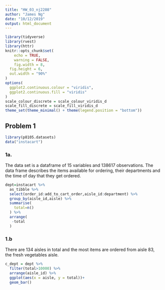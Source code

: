 ```yaml
---
title: "HW_03_nj2208"
author: "James Ng"
date: "10/12/2019"
output: html_document
---
```


```r
library(tidyverse)
library(rvest)
library(httr)
knitr::opts_chunk$set(
	echo = TRUE,
	warning = FALSE,
	fig.width = 8, 
  fig.height = 6,
  out.width = "90%"
)
options(
  ggplot2.continuous.colour = "viridis",
  ggplot2.continuous.fill = "viridis"
)
scale_colour_discrete = scale_colour_viridis_d
scale_fill_discrete = scale_fill_viridis_d
theme_set(theme_minimal() + theme(legend.position = "bottom"))
```

## Problem 1

```r
library(p8105.datasets)
data("instacart")
```

### 1a.
The data set is a dataframe of 15 variables and 138617 observations. The data frame describes the items available for ordering, their departments and the time of day that they get ordered.

```r
dept=instacart %>% 
  as_tibble %>% 
  select(order_id:add_to_cart_order,aisle_id:department) %>% 
  group_by(aisle_id,aisle) %>%  
  summarise(
    total=n()
  ) %>% 
  arrange(
   -total
  )
```

### 1.b
There are 134 aisles in total and the most items are ordered from aisle 83, the fresh vegetables aisle.

```r
c_dept = dept %>% 
  filter(total>10000) %>% 
  arrange(aisle_id) %>% 
  ggplot(aes(x = aisle, y = total))+
  geom_bar()

```




